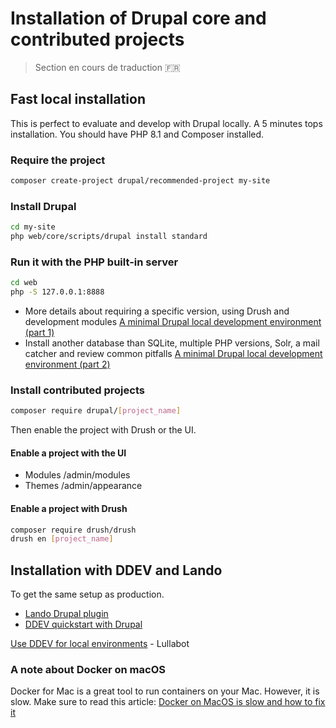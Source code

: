 # Installation of Drupal core and contributed projects

> Section en cours de traduction 🇫🇷

## Fast local installation

This is perfect to evaluate and develop with Drupal locally.
A 5 minutes tops installation. You should have PHP 8.1 and Composer installed.

<div className="steps-container">

### Require the project

```bash
composer create-project drupal/recommended-project my-site
```

### Install Drupal

```bash
cd my-site
php web/core/scripts/drupal install standard
```

### Run it with the PHP built-in server

```bash
cd web
php -S 127.0.0.1:8888
```
</div>

* More details about requiring a specific version, using Drush and development modules
[A minimal Drupal local development environment (part 1)](https://colorfield.dev/blog/minimal-drupal-9-local-development-environment)
* Install another database than SQLite, multiple PHP versions, Solr, a mail catcher and review common pitfalls
[A minimal Drupal local development environment (part 2)](https://colorfield.dev/blog/minimal-and-fast-drupal-environment-part-2)

### Install contributed projects

```bash
composer require drupal/[project_name]
```
Then enable the project with Drush or the UI.

#### Enable a project with the UI

- Modules /admin/modules
- Themes /admin/appearance

#### Enable a project with Drush

```bash
composer require drush/drush
drush en [project_name]
```

## Installation with DDEV and Lando

To get the same setup as production.

- [Lando Drupal plugin](https://docs.lando.dev/drupal/)
- [DDEV quickstart with Drupal](https://ddev.readthedocs.io/en/latest/users/quickstart/#drupal)

[Use DDEV for local environments](https://architecture.lullabot.com/adr/20211207-ddev-locals/) - Lullabot

### A note about Docker on macOS

Docker for Mac is a great tool to run containers on your Mac. 
However, it is slow. Make sure to read this article:
[Docker on MacOS is slow and how to fix it](https://www.paolomainardi.com/posts/docker-performance-macos/)
